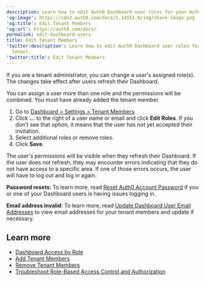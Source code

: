 ```yaml
---
description: Learn how to edit Auth0 Dashboard user roles for your Auth0 tenant.
'og:image': https://cdn2.auth0.com/docs/1.14553.0/img/share-image.png
'og:title': Edit Tenant Members
'og:url': https://auth0.com/docs/
permalink: edit-dashboard-users
title: Edit Tenant Members
'twitter:description': Learn how to edit Auth0 Dashboard user roles for your Auth0
  tenant.
'twitter:title': Edit Tenant Members
---
```

If you are a tenant administrator, you can change a user's assigned role(s). The changes take effect after users refresh their Dashboard.

You can assign a user more than one role and the permissions will be combined. You must have already added the tenant member.

1. Go to [Dashboard > Settings > Tenant Members](https://manage.auth0.com/#/tenant/admins).
2. Click **...** to the right of a user name or email and click **Edit Roles**.
   If you don't see that option, it means that the user has not yet accepted their invitation.
3. Select additional roles or remove roles.
4. Click **Save**.

<Callout icon="file-lines" color="#0EA5E9" iconType="regular">

The user's permissions will be visible when they refresh their Dashboard. If the user does not refresh, they may encounter errors indicating that they do not have access to a specific area. If one of those errors occurs, the user will have to log out and log in again.

</Callout>

**Password resets**: To learn more, read [Reset Auth0 Account Password](/docs/troubleshoot/customer-support/reset-account-passwords) if you or one of your Dashboard users is having issues logging in.

**Email address invalid**: To learn more, read [Update Dashboard User Email Addresses](/docs/get-started/manage-dashboard-access/update-dashboard-user-email) to view email addresses for your tenant members and update if necessary.

## Learn more

* [Dashboard Access by Role](/docs/get-started/manage-dashboard-access/feature-access-by-role)
* [Add Tenant Members](/docs/get-started/manage-dashboard-access/add-dashboard-users)
* [Remove Tenant Members](/docs/get-started/manage-dashboard-access/remove-dashboard-users)
* [Troubleshoot Role-Based Access Control and Authorization](/docs/troubleshoot/authentication-issues/troubleshoot-rbac-authorization)